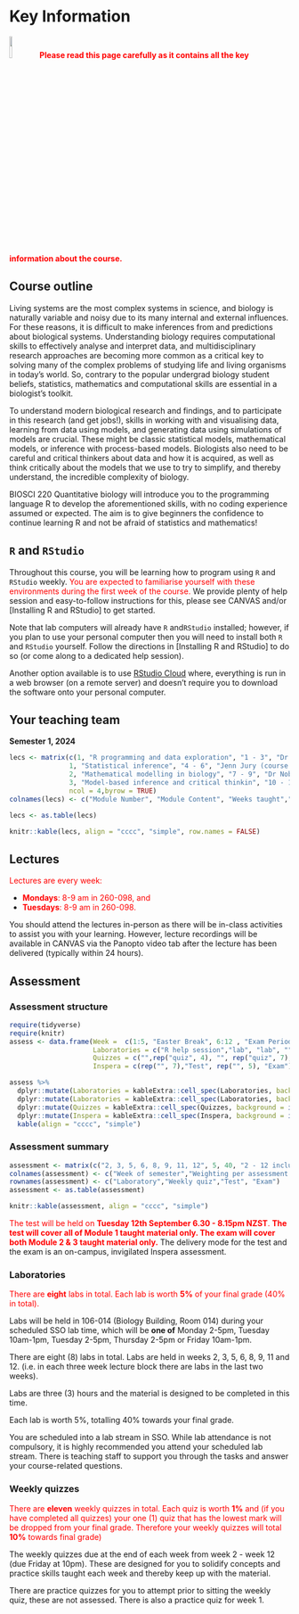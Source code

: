 
# Key Information {-}

<div class="alert alert-danger" role="alert">
![](https://github.com/BIOSCI220/hoiho/blob/main/hoiho_hex_blue.png?raw=true){width=10%} <strong><span style="color:red">**Please read this page carefully as it contains all the key information about the course.**</span></strong>
</div>

## Course outline {-}

Living systems are the most complex systems in science, and biology is naturally variable and noisy due to its many internal and external influences. For these reasons, it is difficult to make inferences from and predictions about biological systems. Understanding biology requires computational skills to effectively analyse and interpret data, and multidisciplinary research approaches are becoming more common as a critical key to solving many of the complex problems of studying life and living organisms in today’s world. So, contrary to the popular undergrad biology student beliefs, statistics, mathematics and computational skills are essential in a biologist’s toolkit.

To understand modern biological research and findings, and to participate in this research (and get jobs!), skills in working with and visualising data, learning from data using models, and generating data using simulations of models are crucial. These might be classic statistical models, mathematical models, or inference with process-based models. Biologists also need to be careful and critical thinkers about data and how it is acquired, as well as think critically about the models that we use to try to simplify, and thereby understand, the incredible complexity of biology.

BIOSCI 220 Quantitative biology will introduce you to the programming language R to develop the aforementioned skills, with no coding experience assumed or expected. The aim is to give beginners the confidence to continue learning R and not be afraid of statistics and mathematics! 


##  `R` and `RStudio` {-}

Throughout this course, you will be learning how to program using `R` and `RStudio` weekly. <span style="color:red"> You are expected to familiarise yourself with these environments during the first week of the course.</span> We provide plenty of help session and easy-to-follow instructions for this, please see CANVAS and/or [Installing R and RStudio] to get started.

Note that lab computers will already have `R` and`RStudio` installed; however, if you plan to use your personal computer then you will need to install both `R` and `RStudio` yourself. Follow the directions in [Installing R and RStudio] to do so (or come along to a dedicated help session).

Another option available is to use [RStudio Cloud](https://rstudio.cloud/) where, everything is run in a web browser (on a remote server) and doesn't require you to download the software onto your personal computer.


## Your teaching team {-}

**Semester 1, 2024**

```r
lecs <- matrix(c(1, "R programming and data exploration", "1 - 3", "Dr Charlotte Jones-Todd", 
               1, "Statistical inference", "4 - 6", "Jenn Jury (course coordinator)", 
               2, "Mathematical modelling in biology", "7 - 9", "Dr Nobuto Takeuchi", 
               3, "Model-based inference and critical thinkin", "10 - 12", "Assoc. Prof. Emma Carroll"), 
               ncol = 4,byrow = TRUE)
colnames(lecs) <- c("Module Number", "Module Content", "Weeks taught","Lecturer")

lecs <- as.table(lecs)
```

```r
knitr::kable(lecs, align = "cccc", "simple", row.names = FALSE)
```


## Lectures {-}

<span style="color:red">Lectures are every week:</span>

  + <span style="color:red">**Mondays**: 8-9 am in 260-098, and </span>
  + <span style="color:red">**Tuesdays**: 8-9 am in 260-098. </span>


You should attend the lectures in-person as there will be in-class activities to assist you with your learning. However, 
lecture recordings will be available in CANVAS via the Panopto video tab after the lecture has been delivered (typically within 24 hours).


## Assessment {-}

### Assessment structure {-}

```r
require(tidyverse)
require(knitr)
assess <- data.frame(Week =  c(1:5, "Easter Break", 6:12 , "Exam Period"), 
                     Laboratories = c("R help session","lab", "lab", "", "lab","", "lab", rep(c("","lab", "lab"), 2), ""), 
                     Quizzes = c("",rep("quiz", 4), "", rep("quiz", 7), ""), 
                     Inspera = c(rep("", 7),"Test", rep("", 5), "Exam"))

assess %>%
  dplyr::mutate(Laboratories = kableExtra::cell_spec(Laboratories, background = ifelse(Laboratories == "lab", "#ffb38a", ""))) %>%
  dplyr::mutate(Laboratories = kableExtra::cell_spec(Laboratories, background = ifelse(Laboratories == "R help session", "#ffccd4", ""))) %>%
  dplyr::mutate(Quizzes = kableExtra::cell_spec(Quizzes, background = ifelse(Quizzes == "quiz", "#ADD8E6", ""))) %>%
  dplyr::mutate(Inspera = kableExtra::cell_spec(Inspera, background = ifelse(Inspera != "", "#CBC3E3", ""))) %>%
  kable(align = "cccc", "simple")
```

### Assessment summary {-}

```r
assessment <- matrix(c("2, 3, 5, 6, 8, 9, 11, 12", 5, 40, "2 - 12 inclusive", 1, 10, 7, 20, 20, "Exam period", 30, 30),ncol=3,byrow=TRUE)
colnames(assessment) <- c("Week of semester","Weighting per assessment (%)","Total weighting (%)")
rownames(assessment) <- c("Laboratory","Weekly quiz","Test", "Exam")
assessment <- as.table(assessment)
```
```r
knitr::kable(assessment, align = "cccc", "simple")
```

<span style="color:red">The test will be held on **Tuesday 12th September 6.30 - 8.15pm NZST**. **The test will cover all of Module 1 taught material only. The exam will cover both Module 2 & 3 taught material only.**</span> The delivery mode for the test and the exam is an on-campus, invigilated Inspera assessment.


### Laboratories {-}

<span style="color:red">There are **eight** labs in total. Each lab is worth **5%** of your final grade (40% in total).</span>

Labs will be held in 106-014 (Biology Building, Room 014) during your scheduled SSO lab time, which will be **one of** Monday 2-5pm, Tuesday 10am-1pm, Tuesday 2-5pm, Thursday 2-5pm or Friday 10am-1pm.

There are eight (8) labs in total. Labs are held in weeks 2, 3, 5, 6, 8, 9, 11 and 12. (i.e. in each three week lecture block there are labs in the last two weeks).

Labs are three (3) hours and the material is designed to be completed in this time. 

Each lab is worth 5%, totalling 40% towards your final grade.

You are scheduled into a lab stream in SSO. While lab attendance is not compulsory, it is highly recommended you attend your scheduled lab stream. There is teaching staff to support you through the tasks and answer your course-related questions.


### Weekly quizzes {-}

<span style="color:red"> There are **eleven** weekly quizzes in total. Each quiz is worth **1%** and (if you have completed all quizzes) your one (1) quiz that has the lowest mark will be dropped from your final grade. Therefore your weekly quizzes will total **10%** towards final grade)</span>

The weekly quizzes due at the end of each week from week 2 - week 12 (due Friday at 10pm). These are designed for you to solidify concepts and practice skills taught each week and thereby keep up with the material.

There are practice quizzes for you to attempt prior to sitting the weekly quiz, these are not assessed. There is also a practice quiz for week 1.


